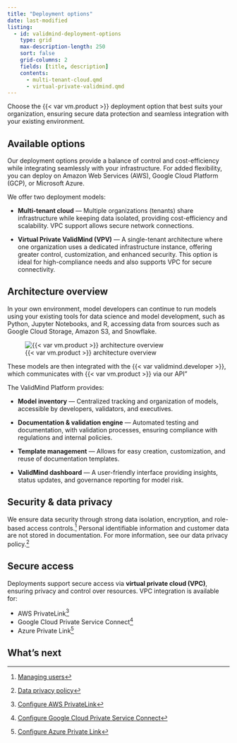 ```yaml
---
title: "Deployment options"
date: last-modified
listing:
  - id: validmind-deployment-options
    type: grid
    max-description-length: 250
    sort: false
    grid-columns: 2
    fields: [title, description]
    contents:
      - multi-tenant-cloud.qmd
      - virtual-private-validmind.qmd
---
```


Choose the {{< var vm.product >}} deployment option that best suits your organization, ensuring secure data protection and seamless integration with your existing environment.

## Available options

Our deployment options provide a balance of control and cost-efficiency while integrating seamlessly with your infrastructure. For added flexibility, you can deploy on Amazon Web Services (AWS), Google Cloud Platform (GCP), or Microsoft Azure.

We offer two deployment models:

- **Multi-tenant cloud** — Multiple organizations (tenants) share infrastructure while keeping data isolated, providing cost-efficiency and scalability. VPC support allows secure network connections.

- **Virtual Private ValidMind (VPV)** — A single-tenant architecture where one organization uses a dedicated infrastructure instance, offering greater control, customization, and enhanced security. This option is ideal for high-compliance needs and also supports VPC for secure connectivity.

## Architecture overview

In your own environment, model developers can continue to run models using your existing tools for data science and model development, such as Python, Jupyter Notebooks, and R, accessing data from sources such as Google Cloud Storage, Amazon S3, and Snowflake.

![{{< var vm.product >}} architecture overview](validmind-architecture-overview.png){fig-alt="An image showing the ValidMind platform architecture"}

These models are then integrated with the {{< var validmind.developer >}}, which communicates with {{< var vm.product >}} via our API"

The ValidMind Platform provides:

- **Model inventory** — Centralized tracking and organization of models, accessible by developers, validators, and executives.

- **Documentation & validation engine** — Automated testing and documentation, with validation processes, ensuring compliance with regulations and internal policies.

- **Template management** — Allows for easy creation, customization, and reuse of documentation templates.

- **ValidMind dashboard** — A user-friendly interface providing insights, status updates, and governance reporting for model risk.

## Security & data privacy

We ensure data security through strong data isolation, encryption, and role-based access controls.[^1] Personal identifiable information and customer data are not stored in documentation. For more information, see our data privacy policy.[^2]

## Secure access 

Deployments support secure access via **virtual private cloud (VPC)**, ensuring privacy and control over resources. VPC integration is available for:

- AWS PrivateLink[^3]
- Google Cloud Private Service Connect[^4]
- Azure Private Link[^5]

## What's next

:::{#validmind-deployment-options}
:::

<!-- FOOTNOTES -->
[^1]: [Managing users](/guide/configuration/managing-users.qmd)
[^2]: [Data privacy policy](/about/fine-print/data-privacy-policy.qmd)
[^3]: [Configure AWS PrivateLink](/guide/configuration/configure-aws-privatelink.qmd)
[^4]: [Configure Google Cloud Private Service Connect](/guide/configuration/configure-google-private-service-connect.qmd)
[^5]: [Configure Azure Private Link](//guide/configuration/configure-azure-private-link.qmd)

